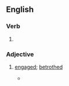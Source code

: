 ==English==

===Verb===
{{head|en|verb form}}

# {{en-past of|affiance}}

===Adjective===
{{en-adj}}

# {{lb|en|literary}} [[engaged]]; [[betrothed]]
#* {{quote-journal|en|author=Anthony Quinn|title='The Line of Beauty': The Last Good Summer|work=The New York Times|date=2004-10-31|url=https://www.nytimes.com/2004/10/31/books/review/the-line-of-beauty-the-last-good-summer.html|issn=0362-4331|passage=Their relationship, closeted because Wani is nominally '''affianced''', isn't the only secret they share: Wani has introduced Nick to cocaine, a different line of beauty and emblematic of the perilous gratifications the 1980's have seemingly underwritten.}}